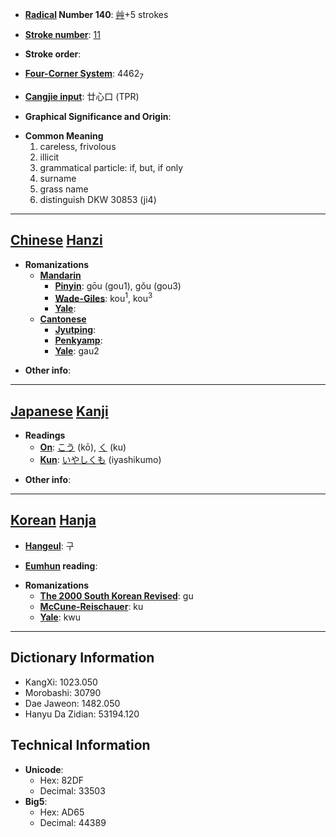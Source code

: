 * '''[[Wiktionary:Chinese radical index| Radical]] Number 140''': [[Wiktionary:Chinese radical index 艸|艸]]+5 strokes

* '''[[Wiktionary:Chinese total strokes index|Stroke number]]''': [[Wiktionary:Chinese total strokes index 11|11]]

* '''Stroke order''': 

* '''[[Wiktionary:Chinese four corner index|Four-Corner System]]''': 4462<sub>7</sub>

* '''[[Wiktionary:Chinese Cangjie index|Cangjie input]]''': 廿心口 (TPR)

* '''Graphical Significance and Origin''': 

* '''Common Meaning'''
*#careless, frivolous
*# illicit
*# grammatical particle: if, but, if only
*# surname
*# grass name
*# distinguish DKW 30853 (ji4)


----

== [[Chinese]] [[Hanzi]] ==

* '''Romanizations'''
** '''[[Mandarin]]'''
*** '''[[Pinyin]]''': gōu (gou1), gǒu (gou3)
*** '''[[Wade-Giles]]''': kou<sup>1</sup>, kou<sup>3</sup>
*** '''[[Yale]]''': 
** '''[[Cantonese]]'''
*** '''[[Jyutping]]''':
*** '''[[Penkyamp]]''': 
*** '''[[Yale]]''': gau2

* '''Other info''': 

----

== [[Japanese]] [[Kanji]] ==

* '''Readings'''
** '''[[On]]''': [[こう]] (kō), [[く]] (ku)
** '''[[Kun]]''': [[いやしくも]] (iyashikumo)

* '''Other info''':  

----

== [[Korean]] [[Hanja]] ==

* '''[[Hangeul]]''': 구

* '''[[Eumhun]] reading''': 

* '''Romanizations'''
** '''[[The 2000 South Korean Revised Romanization|The 2000 South Korean Revised]]''': gu
** '''[[McCune-Reischauer]]''': ku
** '''[[Yale]]''': kwu

----

== Dictionary Information ==

* KangXi: 1023.050
* Morobashi: 30790
* Dae Jaweon: 1482.050
* Hanyu Da Zidian: 53194.120

== Technical Information ==

* '''Unicode''':
** Hex: 82DF
** Decimal: 33503
* '''Big5''':
** Hex: AD65
** Decimal: 44389